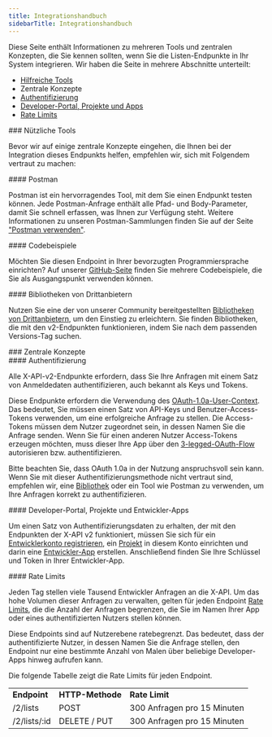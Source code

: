 ```yaml
---
title: Integrationshandbuch
sidebarTitle: Integrationshandbuch
---
```



Diese Seite enthält Informationen zu mehreren Tools und zentralen Konzepten, die Sie kennen sollten, wenn Sie die Listen-Endpunkte in Ihr System integrieren. Wir haben die Seite in mehrere Abschnitte unterteilt:

- [Hilfreiche Tools](#helpful)
- Zentrale Konzepte
- [Authentifizierung](#authentication)
- [Developer-Portal, Projekte und Apps](#portal)
- [Rate Limits](#limits)

<div id="helpful-tools">
  ### Nützliche Tools
</div>

Bevor wir auf einige zentrale Konzepte eingehen, die Ihnen bei der Integration dieses Endpunkts helfen, empfehlen wir, sich mit Folgendem vertraut zu machen:

<div id="postman">
  #### Postman
</div>

Postman ist ein hervorragendes Tool, mit dem Sie einen Endpunkt testen können. Jede Postman-Anfrage enthält alle Pfad- und Body-Parameter, damit Sie schnell erfassen, was Ihnen zur Verfügung steht. Weitere Informationen zu unseren Postman-Sammlungen finden Sie auf der Seite ["Postman verwenden"](/de/tutorials/postman-getting-started). 

<div id="code-samples">
  #### Codebeispiele
</div>

Möchten Sie diesen Endpoint in Ihrer bevorzugten Programmiersprache einrichten? Auf unserer [GitHub-Seite](https://github.com/xdevplatform/Twitter-API-v2-sample-code) finden Sie mehrere Codebeispiele, die Sie als Ausgangspunkt verwenden können.

<div id="third-party-libraries">
  #### Bibliotheken von Drittanbietern
</div>

Nutzen Sie eine der von unserer Community bereitgestellten [Bibliotheken von Drittanbietern](/de/x-api/tools-and-libraries/overview), um den Einstieg zu erleichtern. Sie finden Bibliotheken, die mit den v2-Endpunkten funktionieren, indem Sie nach dem passenden Versions-Tag suchen.

<div id="key-concepts">
  ### Zentrale Konzepte
</div>

<div id="authentication">
  #### Authentifizierung
</div>

Alle X-API-v2-Endpunkte erfordern, dass Sie Ihre Anfragen mit einem Satz von Anmeldedaten authentifizieren, auch bekannt als Keys und Tokens.

Diese Endpunkte erfordern die Verwendung des [OAuth-1.0a-User-Context](/de/resources/fundamentals/authentication). Das bedeutet, Sie müssen einen Satz von API-Keys und Benutzer-Access-Tokens verwenden, um eine erfolgreiche Anfrage zu stellen. Die Access-Tokens müssen dem Nutzer zugeordnet sein, in dessen Namen Sie die Anfrage senden. Wenn Sie für einen anderen Nutzer Access-Tokens erzeugen möchten, muss dieser Ihre App über den [3-legged-OAuth-Flow](/de/resources/fundamentals/authentication#obtaining-access-tokens-using-3-legged-oauth-flow) autorisieren bzw. authentifizieren.

Bitte beachten Sie, dass OAuth 1.0a in der Nutzung anspruchsvoll sein kann. Wenn Sie mit dieser Authentifizierungsmethode nicht vertraut sind, empfehlen wir, eine [Bibliothek](/de/x-api/tools-and-libraries/overview) oder ein Tool wie Postman zu verwenden, um Ihre Anfragen korrekt zu authentifizieren.
 

<div id="developer-portal-projects-and-developer-apps">
  #### Developer-Portal, Projekte und Entwickler-Apps
</div>

Um einen Satz von Authentifizierungsdaten zu erhalten, der mit den Endpunkten der X-API v2 funktioniert, müssen Sie sich für ein [Entwicklerkonto registrieren](https://developer.x.com/en/portal/petition/essential/basic-info), ein [Projekt](/de/resources/fundamentals/projects) in diesem Konto einrichten und darin eine [Entwickler-App](/de/resources/fundamentals/developer-apps) erstellen. Anschließend finden Sie Ihre Schlüssel und Token in Ihrer Entwickler-App.
 

<div id="rate-limits">
  #### Rate Limits
</div>

Jeden Tag stellen viele Tausend Entwickler Anfragen an die X-API. Um das hohe Volumen dieser Anfragen zu verwalten, gelten für jeden Endpoint [Rate Limits](/de/x-api/fundamentals/rate-limits), die die Anzahl der Anfragen begrenzen, die Sie im Namen Ihrer App oder eines authentifizierten Nutzers stellen können. 

Diese Endpoints sind auf Nutzerebene ratebegrenzt. Das bedeutet, dass der authentifizierte Nutzer, in dessen Namen Sie die Anfrage stellen, den Endpoint nur eine bestimmte Anzahl von Malen über beliebige Developer-Apps hinweg aufrufen kann. 

Die folgende Tabelle zeigt die Rate Limits für jeden Endpoint.

|     |     |     |
| :--- | :--- | :--- |
| **Endpoint** | **HTTP-Methode** | **Rate Limit** |
| /2/lists | POST | 300 Anfragen pro 15 Minuten |
| /2/lists/:id | DELETE / PUT | 300 Anfragen pro 15 Minuten |
